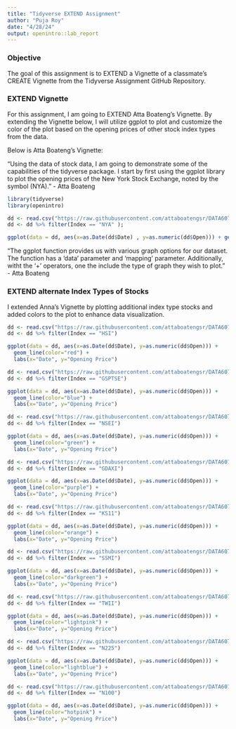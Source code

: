 ---
title: "Tidyverse EXTEND Assignment"
author: "Puja Roy"
date: "4/28/24"
output: openintro::lab_report
---

### Objective

The goal of this assignment is to EXTEND a Vignette of a classmate's CREATE Vignette from the Tidyverse Assignment GitHub Repository.


### EXTEND Vignette

For this assignment, I am going to EXTEND Atta Boateng's Vignette. By extending the Vignette below, I will utilize ggplot to plot and customize the color of the plot based on the opening prices of other stock index types from the data.

Below is Atta Boateng's Vignette:

"Using the data of stock data, I am going to demonstrate some of the capabilities of the tidyverse package. I start by first using the ggplot library to plot the opening prices of the New York Stock Exchange, noted by the symbol (NYA)." - Atta Boateng

```{r echo=TRUE, results='asis'}
library(tidyverse)
library(openintro)

dd <- read.csv("https://raw.githubusercontent.com/attaboatengsr/DATA607/main/Week9/indexData.csv", sep=",");
dd <- dd %>% filter(Index == "NYA" );

ggplot(data = dd, aes(x=as.Date(dd$Date) , y=as.numeric(dd$Open))) + geom_line()+ labs(x="Date", y="Opening Price")

```

"The ggplot function provides us with various graph options for our dataset. The function has a 'data' parameter and 'mapping' parameter. Additionally, witht the '+' operators, one the include the type of graph they wish to plot." - Atta Boateng

### EXTEND alternate Index Types of Stocks

I extended Anna's Vignette by plotting additional index type stocks and added colors to the plot to enhance data visualization.
```{r echo=TRUE, results='asis'}
dd <- read.csv("https://raw.githubusercontent.com/attaboatengsr/DATA607/main/Week9/indexData.csv", sep=",")
dd <- dd %>% filter(Index == "HSI")

ggplot(data = dd, aes(x=as.Date(dd$Date), y=as.numeric(dd$Open))) + 
  geom_line(color="red") + 
  labs(x="Date", y="Opening Price")

```

```{r echo=TRUE, results='asis'}
dd <- read.csv("https://raw.githubusercontent.com/attaboatengsr/DATA607/main/Week9/indexData.csv", sep=",")
dd <- dd %>% filter(Index == "GSPTSE")

ggplot(data = dd, aes(x=as.Date(dd$Date), y=as.numeric(dd$Open))) + 
  geom_line(color="blue") + 
  labs(x="Date", y="Opening Price")

```

```{r echo=TRUE, results='asis'}
dd <- read.csv("https://raw.githubusercontent.com/attaboatengsr/DATA607/main/Week9/indexData.csv", sep=",")
dd <- dd %>% filter(Index == "NSEI")

ggplot(data = dd, aes(x=as.Date(dd$Date), y=as.numeric(dd$Open))) + 
  geom_line(color="green") + 
  labs(x="Date", y="Opening Price")

```


```{r echo=TRUE, results='asis'}
dd <- read.csv("https://raw.githubusercontent.com/attaboatengsr/DATA607/main/Week9/indexData.csv", sep=",")
dd <- dd %>% filter(Index == "GDAXI")

ggplot(data = dd, aes(x=as.Date(dd$Date), y=as.numeric(dd$Open))) + 
  geom_line(color="purple") + 
  labs(x="Date", y="Opening Price")

```

```{r echo=TRUE, results='asis'}
dd <- read.csv("https://raw.githubusercontent.com/attaboatengsr/DATA607/main/Week9/indexData.csv", sep=",")
dd <- dd %>% filter(Index == "KS11")

ggplot(data = dd, aes(x=as.Date(dd$Date), y=as.numeric(dd$Open))) + 
  geom_line(color="orange") + 
  labs(x="Date", y="Opening Price")

```

```{r echo=TRUE, results='asis'}
dd <- read.csv("https://raw.githubusercontent.com/attaboatengsr/DATA607/main/Week9/indexData.csv", sep=",")
dd <- dd %>% filter(Index == "SSMI")

ggplot(data = dd, aes(x=as.Date(dd$Date), y=as.numeric(dd$Open))) + 
  geom_line(color="darkgreen") + 
  labs(x="Date", y="Opening Price")

```


```{r echo=TRUE, results='asis'}
dd <- read.csv("https://raw.githubusercontent.com/attaboatengsr/DATA607/main/Week9/indexData.csv", sep=",")
dd <- dd %>% filter(Index == "TWII")

ggplot(data = dd, aes(x=as.Date(dd$Date), y=as.numeric(dd$Open))) + 
  geom_line(color="lightpink") + 
  labs(x="Date", y="Opening Price")

```


```{r echo=TRUE, results='asis'}
dd <- read.csv("https://raw.githubusercontent.com/attaboatengsr/DATA607/main/Week9/indexData.csv", sep=",")
dd <- dd %>% filter(Index == "N225")

ggplot(data = dd, aes(x=as.Date(dd$Date), y=as.numeric(dd$Open))) + 
  geom_line(color="lightblue") + 
  labs(x="Date", y="Opening Price")

```


```{r echo=TRUE, results='asis'}
dd <- read.csv("https://raw.githubusercontent.com/attaboatengsr/DATA607/main/Week9/indexData.csv", sep=",")
dd <- dd %>% filter(Index == "N100")

ggplot(data = dd, aes(x=as.Date(dd$Date), y=as.numeric(dd$Open))) + 
  geom_line(color="hotpink") + 
  labs(x="Date", y="Opening Price")

```